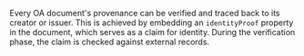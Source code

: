 Every OA document's provenance can be verified and traced back to its creator or issuer. This is achieved by embedding an `identityProof` property in the document, which serves as a claim for identity. During the verification phase, the claim is checked against external records.